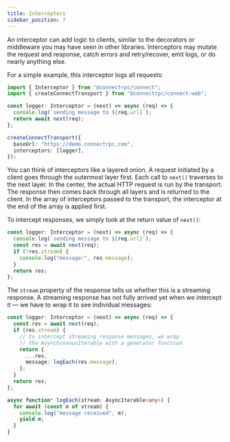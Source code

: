 ```yaml
---
title: Interceptors
sidebar_position: 7
---
```


An interceptor can add logic to clients, similar to the decorators
or middleware you may have seen in other libraries. Interceptors may
mutate the request and response, catch errors and retry/recover, emit
logs, or do nearly anything else.

For a simple example, this interceptor logs all requests:

```ts
import { Interceptor } from "@connectrpc/connect";
import { createConnectTransport } from "@connectrpc/connect-web";

const logger: Interceptor = (next) => async (req) => {
  console.log(`sending message to ${req.url}`);
  return await next(req);
};

createConnectTransport({
  baseUrl: "https://demo.connectrpc.com",
  interceptors: [logger],
});
```

You can think of interceptors like a layered onion. A request initiated
by a client goes through the outermost layer first. Each call to `next()`
traverses to the next layer. In the center, the actual HTTP request is
run by the transport. The response then comes back through all layers and
is returned to the client. In the array of interceptors passed to the
transport, the interceptor at the end of the array is applied first.

To intercept responses, we simply look at the return value of `next()`:

```ts
const logger: Interceptor = (next) => async (req) => {
  console.log(`sending message to ${req.url}`);
  const res = await next(req);
  if (!res.stream) {
    console.log("message:", res.message);
  }
  return res;
};
```

The `stream` property of the response tells us whether this is a streaming
response. A streaming response has not fully arrived yet when we intercept it
— we have to wrap it to see individual messages:

```ts
const logger: Interceptor = (next) => async (req) => {
  const res = await next(req);
  if (res.stream) {
    // to intercept streaming response messages, we wrap
    // the AsynchronousIterable with a generator function
    return {
      ...res,
      message: logEach(res.message),
    };
  }
  return res;
};

async function* logEach(stream: AsyncIterable<any>) {
  for await (const m of stream) {
    console.log("message received", m);
    yield m;
  }
}
```
